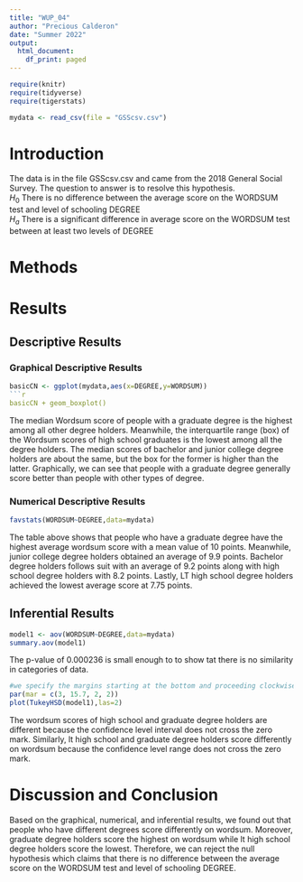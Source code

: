 ```yaml
---
title: "WUP_04"
author: "Precious Calderon"
date: "Summer 2022"
output:
  html_document:
    df_print: paged
---
```


```r
require(knitr)
require(tidyverse)
require(tigerstats)

mydata <- read_csv(file = "GSScsv.csv")
```

# Introduction

<!--In this section you explain what you are trying to show.  Where did the data come from?  What is the research or other question you are trying to answer?!-->

The data is in the file GSScsv.csv and came from the 2018 General Social Survey.  The question to answer is to resolve this hypothesis.  
$H_0$ There is no difference between the average score on the WORDSUM test and level of schooling DEGREE  
$H_a$ There is a significant difference in average score on the WORDSUM test between at least two levels of DEGREE  

# Methods

<!--Decide on your methods:  use "variable analysis" or other appropriate descriptors.  Make sure to choose at least one graphical method and at least one numerical method.!-->

# Results

<!--Divide this section into two sub-sections:  One for your descriptive  results and one for your inferential results.!-->

## Descriptive Results

### Graphical Descriptive Results

<!--Graphical results here.  Make sure to show your code.  Provide appropriate labels for axes, giving units if possible, and provide a good title for the graph, too.  Use the graphical results to describe the patterns if any that exist in the data as focused toward the research question!-->
  
```r
basicCN <- ggplot(mydata,aes(x=DEGREE,y=WORDSUM))
```r
basicCN + geom_boxplot()
```
  
The median Wordsum score of people with a graduate degree is the highest among all other degree holders. Meanwhile, the interquartile range (box) of the Wordsum scores of high school graduates is the lowest among all the degree holders. The median scores of bachelor and junior college degree holders are about the same, but the box for the former is higher than the latter. Graphically, we can see that people with a graduate degree generally score better than people with other types of degree.
  
### Numerical Descriptive Results

<!--Numerical results go here. Use the numerical results to describe the patterns if any that exist in the data as focused toward the research question!-->
  
```r
favstats(WORDSUM~DEGREE,data=mydata)
```
  
The table above shows that people who have a graduate degree have the highest average wordsum score with a mean value of 10 points. Meanwhile, junior college degree holders obtained an average of 9.9 points. Bachelor degree holders follows suit with an average of 9.2 points along with high school degree holders with 8.2 points. Lastly, LT high school degree holders achieved the lowest average score at 7.75 points. 
  
## Inferential Results

<!--State hypothesis clearly.  Make sure your discussion of the inferential test covers all the aspects that the test output produces, such as test statistic, p-value etc.  Make a decision about the null hypothesis, explain the assumptions on which the selected test/procedure was based, and why the chosen procedure satisfys the assumptions and is appropriate to answer the research question!-->
  
```r
model1 <- aov(WORDSUM~DEGREE,data=mydata)
summary.aov(model1)
```
    
The p-value of 0.000236 is small enough to to show tat there is no similarity in categories of data. 
  
```r
#we specify the margins starting at the bottom and proceeding clockwise - thus 8.7 is the left side margin to hold the names of the factors
par(mar = c(3, 15.7, 2, 2))
plot(TukeyHSD(model1),las=2)
```
  
The wordsum scores of high school and graduate degree holders are different because the confidence level interval does not cross the zero mark. Similarly, lt high school and graduate  degree holders score differently on wordsum  because the confidence level range does not cross the zero mark.  
  

# Discussion and Conclusion

<!--Discussion and conclusion here.  If you found a relationship be sure to consider whether the relationship occurs because one of the variavbles causes the other, or whether they perhasps are related for some other reason.  Watch the chapter 6 videos from the GeorgeTown videos collection.!-->
  
Based on the graphical, numerical, and inferential results, we found out that people who have different degrees score differently on wordsum. Moreover, graduate degree holders score the highest on wordsum while lt high school degree holders score the lowest. Therefore, we can reject the null hypothesis which claims that there is no difference between the average score on the WORDSUM test and level of schooling DEGREE.    